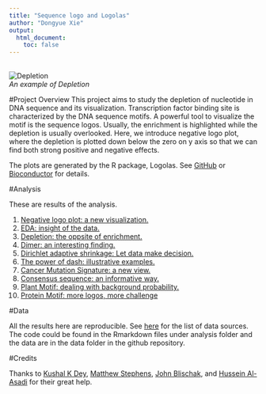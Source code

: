 ```yaml
---
title: "Sequence logo and Logolas"
author: "Dongyue Xie"
output:
  html_document:
    toc: false
---
```

<br>
![Depletion](C:/Users/happy/OneDrive/Research/Logoplot/data/depletion2.png) <br>
*An example of Depletion*

#Project Overview
This project aims to study the depletion of nucleotide in DNA sequence and its visualization. Transcription factor binding site is characterized by the DNA sequence motifs. A powerful tool to visualize the motif is the sequence logos. Usually, the enrichment is highlighted while the depletion is usually overlooked. Here, we introduce negative logo plot, where the depletion is plotted down below the zero on y axis so that we can find both strong positive and negative effects.

The plots are generated by the R package, Logolas. See [GitHub](https://github.com/kkdey/Logolas) or [Bioconductor](https://bioconductor.org/packages/release/bioc/html/Logolas.html) for details. 

#Analysis

These are results of the analysis.

1. [Negative logo plot: a new visualization.](neg_logo_plot.html)
2. [EDA: insight of the data.](ColSums_of_PFM.html)
3. [Depletion: the oppsite of enrichment.](Depletion.html)
4. [Dimer: an interesting finding.](dimer.html)
5. [Dirichlet adaptive shrinkage: Let data make decision.](dashkk.html)
6. [The power of dash: illustrative examples.](dashex.html)
7. [Cancer Mutation Signature: a new view.](mutation.html)
8. [Consensus sequence: an informative way.](consensus_seq.html)
9. [Plant Motif: dealing with background probability.](plant.html)
10. [Protein Motif: more logos, more challenge](proteinplot.html)

#Data

All the results here are reproducible. See [here](datasource.html) for the list of data sources. The code could be found in the Rmarkdown files under analysis folder and the data are in the data folder in the github repository. 

#Credits

Thanks to [Kushal K Dey](https://kkdey.github.io/), [Matthew Stephens](http://stephenslab.uchicago.edu/), [John Blischak](https://github.com/jdblischak), and [	Hussein Al-Asadi](https://halasadi.wordpress.com/) for their great help.
